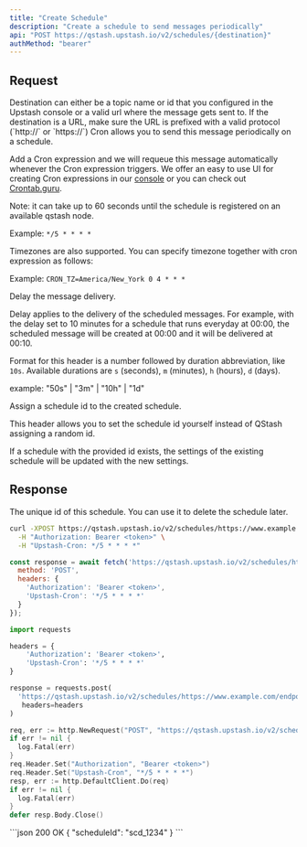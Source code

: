 ```yaml
---
title: "Create Schedule"
description: "Create a schedule to send messages periodically"
api: "POST https://qstash.upstash.io/v2/schedules/{destination}"
authMethod: "bearer"
---
```


## Request

<ParamField path="destination" type="string" required>
  Destination can either be a topic name or id that you configured in the
  Upstash console or a valid url where the message gets sent to.
  If the destination is a URL, make sure
  the URL is prefixed with a valid protocol (`http://` or `https://`)
</ParamField>

<ParamField header="Upstash-Cron" type="string" required>
Cron allows you to send this message periodically on a schedule.

Add a Cron expression and we will requeue this message automatically whenever
the Cron expression triggers. We offer an easy to use UI for creating Cron
expressions in our [console](https://console.upstash.com/qstash) or you can
check out [Crontab.guru](https://crontab.guru).

Note: it can take up to 60 seconds until the schedule is registered on an
available qstash node.

Example: `*/5 * * * *`

Timezones are also supported. You can specify timezone together with cron expression 
as follows:

Example: `CRON_TZ=America/New_York 0 4 * * *`

</ParamField>

<Snippet file="qstash-common-request.mdx" />

<ParamField header="Upstash-Delay" type="string" >
Delay the message delivery.

Delay applies to the delivery of the scheduled messages.
For example, with the delay set to 10 minutes for a schedule
that runs everyday at 00:00, the scheduled message will be
created at 00:00 and it will be delivered at 00:10.

Format for this header is a number followed by duration abbreviation, like
`10s`. Available durations are `s` (seconds), `m` (minutes), `h` (hours), `d`
(days).

example: "50s" | "3m" | "10h" | "1d"
</ParamField>

<ParamField header="Upstash-Schedule-Id" type="string" >
Assign a schedule id to the created schedule.

This header allows you to set the schedule id yourself instead of QStash assigning
a random id.

If a schedule with the provided id exists, the settings of the existing schedule
will be updated with the new settings.
</ParamField>

## Response

<ResponseField name="scheduleId" type="string" required>
  The unique id of this schedule. You can use it to delete the schedule later.
</ResponseField>

<RequestExample>

```sh curl
curl -XPOST https://qstash.upstash.io/v2/schedules/https://www.example.com/endpoint \
  -H "Authorization: Bearer <token>" \
  -H "Upstash-Cron: */5 * * * *"
```

```js Node
const response = await fetch('https://qstash.upstash.io/v2/schedules/https://www.example.com/endpoint', {
  method: 'POST',
  headers: {
    'Authorization': 'Bearer <token>',
    'Upstash-Cron': '*/5 * * * *'
  }
});
```

```python Python
import requests

headers = {
    'Authorization': 'Bearer <token>',
    'Upstash-Cron': '*/5 * * * *'
}

response = requests.post(
  'https://qstash.upstash.io/v2/schedules/https://www.example.com/endpoint',
   headers=headers
)
```

```go Go 
req, err := http.NewRequest("POST", "https://qstash.upstash.io/v2/schedules/https://www.example.com/endpoint", nil)
if err != nil {
  log.Fatal(err)
}
req.Header.Set("Authorization", "Bearer <token>")
req.Header.Set("Upstash-Cron", "*/5 * * * *")
resp, err := http.DefaultClient.Do(req)
if err != nil {
  log.Fatal(err)
}
defer resp.Body.Close()
```

</RequestExample>

<ResponseExample>
```json 200 OK
{
  "scheduleId": "scd_1234"
}
```

</ResponseExample>
